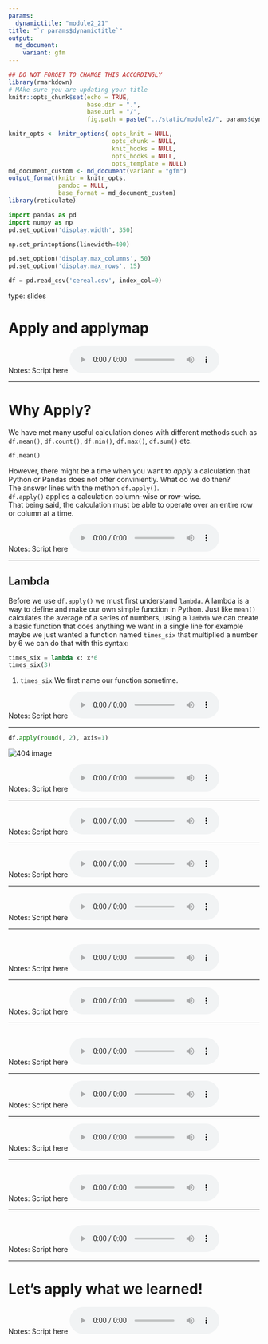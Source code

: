 ---
params:
  dynamictitle: "module2_21"
title: "`r params$dynamictitle`"
output: 
  md_document:
    variant: gfm
---


```{r setup, include=FALSE}
## DO NOT FORGET TO CHANGE THIS ACCORDINGLY 
library(rmarkdown)
# MAke sure you are updating your title 
knitr::opts_chunk$set(echo = TRUE,
                      base.dir = ".", 
                      base.url = "/",
                      fig.path = paste("../static/module2/", params$dynamictitle,"/", sep = ""))

knitr_opts <- knitr_options( opts_knit = NULL,
                             opts_chunk = NULL,
                             knit_hooks = NULL,
                             opts_hooks = NULL,
                             opts_template = NULL)
md_document_custom <- md_document(variant = "gfm")
output_format(knitr = knitr_opts,
              pandoc = NULL,
              base_format = md_document_custom)
library(reticulate)

```


```{python include=FALSE}
import pandas as pd
import numpy as np
pd.set_option('display.width', 350)

np.set_printoptions(linewidth=400)

pd.set_option('display.max_columns', 50)
pd.set_option('display.max_rows', 15)

df = pd.read_csv('cereal.csv', index_col=0)
```


type: slides

# Apply and applymap 


Notes: Script here
<html>
<audio controls >
  <source src="placeholder_audio.mp3" />
</audio></html>

---

# Why Apply? 

We have met many useful calculation dones with different methods such as  `df.mean()`, `df.count()`, `df.min()`, `df.max()`, `df.sum()` etc. 

```{python}
df.mean()
```

However,  there might be a time when you want to _apply_ a calculation that Python or Pandas does not offer conviniently. What do we do then?    
The answer lines with the methon `df.apply()`.     
`df.apply()` applies a calculation column-wise or row-wise.    
That being said, the calculation must be able to operate over an entire row or column at a time. 


Notes: Script here
<html>
<audio controls >
  <source src="placeholder_audio.mp3" />
</audio></html>

---

## Lambda

Before we use `df.apply()` we must first understand `lambda`. 
A lambda is a way to define and make our own simple function in Python. 
Just like `mean()` calculates the average of a series of numbers, using a `lambda` we can create a basic function that does anything we want in a single line 
for example maybe we just wanted a function named `times_six` that multiplied a number by 6 we can do that with this syntax:

```{python}
times_six = lambda x: x*6
times_six(3)
```
1. `times_six` We first name our function sometime.


Notes: Script here
<html>
<audio controls >
  <source src="placeholder_audio.mp3" />
</audio></html>

---


```{python}
df.apply(round(, 2), axis=1)
```


<img src='module2/groupby.png'  alt="404 image" />  

Notes: Script here
<html>
<audio controls >
  <source src="placeholder_audio.mp3" />
</audio></html>

---


Notes: Script here
<html>
<audio controls >
  <source src="placeholder_audio.mp3" />
</audio></html>

---


Notes: Script here
<html>
<audio controls >
  <source src="placeholder_audio.mp3" />
</audio></html>

---


Notes: Script here
<html>
<audio controls >
  <source src="placeholder_audio.mp3" />
</audio></html>

---

## 

Notes: Script here
<html>
<audio controls >
  <source src="placeholder_audio.mp3" />
</audio></html>

---


Notes: Script here
<html>
<audio controls >
  <source src="placeholder_audio.mp3" />
</audio></html>

---


## 

Notes: Script here
<html>
<audio controls >
  <source src="placeholder_audio.mp3" />
</audio></html>

---


Notes: Script here
<html>
<audio controls >
  <source src="placeholder_audio.mp3" />
</audio></html>

---


Notes: Script here
<html>
<audio controls >
  <source src="placeholder_audio.mp3" />
</audio></html>

---

## 

Notes: Script here
<html>
<audio controls >
  <source src="placeholder_audio.mp3" />
</audio></html>

---

## 
Notes: Script here
<html>
<audio controls >
  <source src="placeholder_audio.mp3" />
</audio></html>

---

# Let’s apply what we learned!

Notes: Script here
<html>
<audio controls >
  <source src="placeholder_audio.mp3" />
</audio></html>